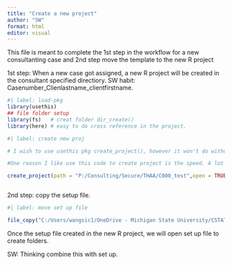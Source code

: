---
title: "Create a new project"
author: "SW"
format: html
editor: visual
---

This file is meant to complete the 1st step in the workflow for a new consultanting case and 2nd step move the template to the new R project

1st step: When a new case got assigned, a new R project will be created in the consultant specified directiory. SW habit: Casenumber_Clienlastname_clientfirstname.

```{r}
#| label: load-pkg
library(usethis)
## file folder setup
library(fs)   # creat folder dir_create()
library(here) # easy to do cross reference in the project.


```

```{r}
#| label: create new proj

# I wish to use usethis pkg create_project(), however it won't do without git. Until we find a solution, we will manually delete git files.

#One reason I like use this code to create project is the speed. A lot of time it takes a while to create a new project and wait for it open. With the code, it takes seconds and open automatically.

create_project(path = "P:/Consulting/Secure/THAA/C000_test",open = TRUE, rstudio = TRUE)



```

2nd step: copy the setup file.

```{r}
#| label: move set up file

file_copy("C:/Users/wangsic1/OneDrive - Michigan State University/CSTAT main/Template/Quarto template for CVM/2nd_Set up folders_2024_04_17.qmd", "P:/Consulting/Secure/THAA/C000_test", overwrite = FALSE)


```

Once the setup file created in the new R project, we will open set up file to create folders.

SW: Thinking combine this with set up.
